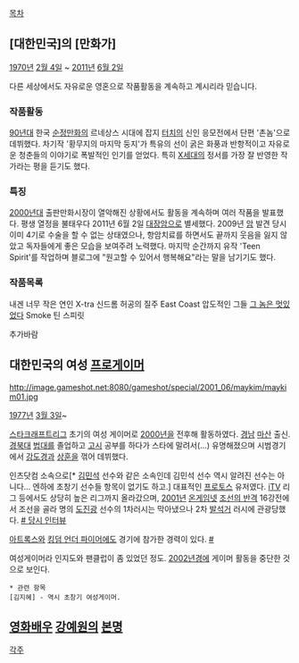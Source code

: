 [[목차]]
== [대한민국]의 [만화가] ==
[[1970년]] [[2월 4일]] ~ [[2011년]] [[6월 2일]]

다른 세상에서도 자유로운 영혼으로 작품활동을 계속하고 계시리라 믿습니다.

=== 작품활동 ===
[[90년대]] 한국 [[순정만화]]의 르네상스 시대에 잡지 [[터치]]의 신인 응모전에서 단편 '촌놈'으로 데뷔했다. 차기작 '황무지의 마지막 둥지'가 특유의 선이 굵은 화풍과 반항적이고 자유로운 청춘들의 이야기로 폭발적인 인기를 얻었다. 특히 [[X세대]]의 정서를 가장 잘 반영한 작가라는 평을 듣기도 했다. 

=== 특징 ===
[[2000년대]] 출판만화시장이 열악해진 상황에서도 활동을 계속하며 여러 작품을 발표했다. 평생 열정을 불태우다 2011년 6월 2일 [[대장암]]으로 별세했다. 2009년 [[암]] 발견 당시 이미 4기로 수술을 할 수 없는 상태였으나, 항암치료를 하면서도 끝까지 웃음을 잃지 않았고 독자들에게 좋은 모습을 보여주려 노력했다. 마지막 순간까지 유작 'Teen Spirit'를 작업하며 블로그에 "원고할 수 있어서 행복해요"라는 말을 남기기도 했다. 

=== 작품목록 ===
내겐 너무 작은 연인
X-tra 신드롬
허공의 질주
East Coast
압도적인 그들
[[그 놈은 멋있었다]]
Smoke
틴 스피릿


추가바람

== 대한민국의 여성 [[프로게이머]] ==
http://image.gameshot.net:8080/gameshot/special/2001_06/maykim/maykim01.jpg

[[1977년]] [[3월 3일]]~

[[스타크래프트]]리그 초기의 여성 게이머로 [[2000년]]을 전후해 활동하였다. [[경남]] [[마산]] 출신. [[경북대]] [[법대]]를 졸업하고 [[고시]] 공부를 하다가 스타에 말려서(...) 유명해졌으며 시범경기에서 [[강도경]]과 [[상훈]]을 꺾어 데뷔했다. 

인츠닷컴 소속으로[* [[김민석]] 선수와 같은 소속인데 김민석 선수 역시 알려진 선수는 아니다... 엔하에 초창기 선수들 항목이 없기도 하고.] 대표적인 [[프로토스]] 유저였다. [[iTV]] 리그 등에서도 상당히 높은 리그까지 올라갔으며, [[2001년]] [[온게임넷]] [[조선의 반격]] 16강전에서 조선을 골라 명의 [[도진광]] 선수의 1차러시는 막아냈으나 2차 [[발석거]] 러시에 관광당했다. [http://www.gameshot.net/common/con_view.php?code=AA00015302 # 당시 인터뷰] 

[[아트록스]]와 [[킹덤 언더 파이어]]에도 경기에 참가한 경력이 있다. [http://www.gameshot.net/common/con_view.php?code=AA00015302&intra_pg=2 #]   

여성게이머라 인지도와 팬클럽이 좀 있었던 정도. [[2002년]]경에 게이머 활동을 중단한 것으로 보인다. 

 * 관련 항목
 [김지혜] - 역시 초창기 여성게이머. 

== [[영화]][[배우]] [[강예원]]의 [[본명]] ==


[[각주]]
